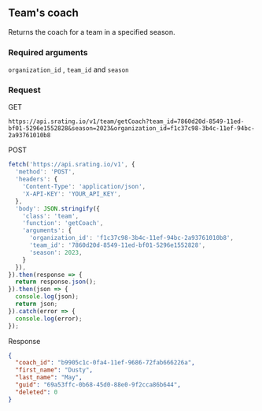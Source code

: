 ## Team's coach
Returns the coach for a team in a specified season.

### Required arguments
`organization_id` , `team_id` and `season`

### Request

GET

```console
https://api.srating.io/v1/team/getCoach?team_id=7860d20d-8549-11ed-bf01-5296e1552828&season=2023&organization_id=f1c37c98-3b4c-11ef-94bc-2a93761010b8
```

POST
```js {5} copy filename="javascript"
fetch('https://api.srating.io/v1', {
  'method': 'POST',
  'headers': {
    'Content-Type': 'application/json',
    'X-API-KEY': 'YOUR_API_KEY',
  },
  'body': JSON.stringify({
    'class': 'team',
    'function': 'getCoach',
    'arguments': {
      'organization_id': 'f1c37c98-3b4c-11ef-94bc-2a93761010b8',
      'team_id': '7860d20d-8549-11ed-bf01-5296e1552828',
      'season': 2023,
    }
  }),
}).then(response => {
  return response.json();
}).then(json => {
  console.log(json);
  return json;
}).catch(error => {
  console.log(error);
});
```

Response
```json
{
  "coach_id": "b9905c1c-0fa4-11ef-9686-72fab666226a",
  "first_name": "Dusty",
  "last_name": "May",
  "guid": "69a53ffc-0b68-45d0-88e0-9f2cca86b644",
  "deleted": 0
}
```

